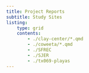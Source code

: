 ```yaml
---
title: Project Reports
subtitle: Study Sites
listing:
    type: grid
    contents:
        - ./clay-center/*.qmd
        - ./coweeta/*.qmd
        - ./SFREC
        - ./SJER
        - ./tx069-playas
---
```

